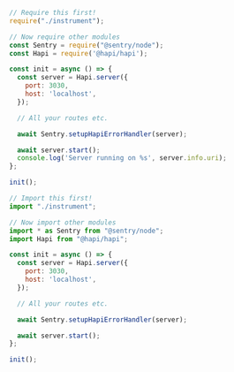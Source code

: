 ```javascript {tabTitle:CommonJS}
// Require this first!
require("./instrument");

// Now require other modules
const Sentry = require("@sentry/node");
const Hapi = require('@hapi/hapi');

const init = async () => {
  const server = Hapi.server({
    port: 3030,
    host: 'localhost',
  });

  // All your routes etc.

  await Sentry.setupHapiErrorHandler(server);

  await server.start();
  console.log('Server running on %s', server.info.uri);
};

init();
```

```javascript {tabTitle:ESM}
// Import this first!
import "./instrument";

// Now import other modules
import * as Sentry from "@sentry/node";
import Hapi from "@hapi/hapi";

const init = async () => {
  const server = Hapi.server({
    port: 3030,
    host: 'localhost',
  });

  // All your routes etc.

  await Sentry.setupHapiErrorHandler(server);

  await server.start();
};

init();
```
